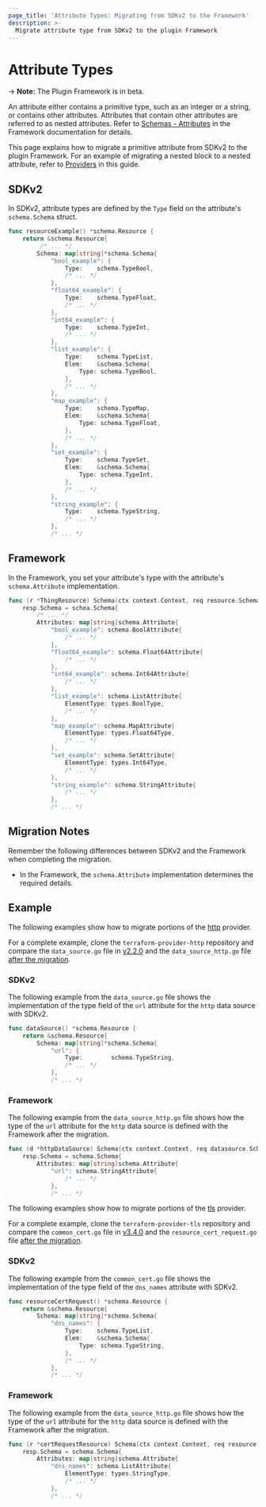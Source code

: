 ```yaml
---
page_title: 'Attribute Types: Migrating from SDKv2 to the Framework'
description: >-
  Migrate attribute type from SDKv2 to the plugin Framework
---
```


# Attribute Types

-> **Note:** The Plugin Framework is in beta.

An attribute either contains a primitive type, such as an integer or a string, or contains other attributes. Attributes
that contain other attributes are referred to as nested attributes. Refer to
[Schemas - Attributes](/plugin/framework/schemas#type) in the Framework documentation for details.

This page explains how to migrate a primitive attribute from SDKv2 to the plugin Framework. For an example of
migrating a nested block to a nested attribute, refer to [Providers](/plugin/framework/migrating/providers#example-1) in
this guide.

## SDKv2

In SDKv2, attribute types are defined by the `Type` field on the attribute's `schema.Schema` struct.

```go
func resourceExample() *schema.Resource {
    return &schema.Resource{
         /* ... */
        Schema: map[string]*schema.Schema{
            "bool_example": {
                Type:    schema.TypeBool,
                /* ... */
            },
            "float64_example": {
                Type:    schema.TypeFloat,
                /* ... */
            },
            "int64_example": {
                Type:    schema.TypeInt,
                /* ... */
            },
            "list_example": {
                Type:    schema.TypeList,
                Elem:    &schema.Schema{
			        Type: schema.TypeBool,
		        },
                /* ... */
            },
            "map_example": {
                Type:    schema.TypeMap,
                Elem:    &schema.Schema{
			        Type: schema.TypeFloat,
		        },
                /* ... */
            },
            "set_example": {
                Type:    schema.TypeSet,
                Elem:    &schema.Schema{
			        Type: schema.TypeInt,
		        },
                /* ... */
            },
            "string_example": {
                Type:    schema.TypeString,
                /* ... */
            },
            /* ... */
```
## Framework

In the Framework, you set your attribute's type with the attribute's `schema.Attribute` implementation.

```go
func (r *ThingResource) Schema(ctx context.Context, req resource.SchemaRequest, resp *resource.SchemaResponse) {
    resp.Schema = schea.Schema{
        /* ... */
        Attributes: map[string]schema.Attribute{
            "bool_example": schema.BoolAttribute{
				/* ... */
			},
			"float64_example": schema.Float64Attribute{
				/* ... */
			},
			"int64_example": schema.Int64Attribute{
				/* ... */
			},
			"list_example": schema.ListAttribute{
				ElementType: types.BoolType,
				/* ... */
			},
			"map_example": schema.MapAttribute{
				ElementType: types.Float64Type,
				/* ... */
			},
			"set_example": schema.SetAttribute{
				ElementType: types.Int64Type,
				/* ... */
			},
			"string_example": schema.StringAttribute{
				/* ... */
			},
            /* ... */
```

## Migration Notes

Remember the following differences between SDKv2 and the Framework when completing the migration.

- In the Framework, the `schema.Attribute` implementation determines the required details.

## Example

The following examples show how to migrate portions of the
[http](https://github.com/hashicorp/terraform-provider-http) provider.

For a complete example, clone the
`terraform-provider-http` repository and compare the `data_source.go` file in
[v2.2.0](https://github.com/hashicorp/terraform-provider-http/blob/v2.2.0/internal/provider/data_source.go)
and the `data_source_http.go` file
[after the migration](https://github.com/hashicorp/terraform-provider-http/blob/8527d5b4546b54cdef246a13befc5745dbbbf740/internal/provider/data_source_http.go).

### SDKv2

The following example from the `data_source.go` file shows the implementation of the type field of the `url` attribute
for the `http` data source with SDKv2.

```go
func dataSource() *schema.Resource {
    return &schema.Resource{
        Schema: map[string]*schema.Schema{
            "url": {
                Type:        schema.TypeString,
                /* ... */
            },
            /* ... */
```

### Framework

The following example from the `data_source_http.go` file shows how the type of the `url` attribute for the `http` data
source is defined with the Framework after the migration.

```go
func (d *httpDataSource) Schema(ctx context.Context, req datasource.SchemaRequest, resp *datasource.SchemaResponse) {
    resp.Schema = schema.Schema{
        Attributes: map[string]schema.Attribute{
            "url": schema.StringAttribute{
                /* ... */
            },
            /* ... */
```

The following examples show how to migrate portions of the
[tls](https://github.com/hashicorp/terraform-provider-tls) provider.

For a complete example, clone the
`terraform-provider-tls` repository and compare the `common_cert.go` file in
[v3.4.0](https://github.com/hashicorp/terraform-provider-tls/blob/v3.4.0/internal/provider/common_cert.go)
and the `resource_cert_request.go` file
[after the migration](https://github.com/hashicorp/terraform-provider-tls/blob/4dafb105818e45a88532f917e7b170ee2a9bb092/internal/provider/resource_cert_request.go).

### SDKv2

The following example from the `common_cert.go` file shows the implementation of the type field of the `dns_names`
attribute with SDKv2.

```go
func resourceCertRequest() *schema.Resource {
    return &schema.Resource{
        Schema: map[string]*schema.Schema{
            "dns_names": {
                Type:    schema.TypeList,
                Elem:    &schema.Schema{
			        Type: schema.TypeString,
		        },
                /* ... */
            },
            /* ... */
```

### Framework

The following example from the `data_source_http.go` file shows how the type of the `url` attribute for the `http` data
source is defined with the Framework after the migration.

```go
func (r *certRequestResource) Schema(ctx context.Context, req resource.SchemaRequest, resp *resource.SchemaResponse) {
    resp.Schema = schema.Schema{
        Attributes: map[string]schema.Attribute{
            "dns_names": schema.ListAttribute{
                ElementType: types.StringType,
                /* ... */
            },
            /* ... */
```

